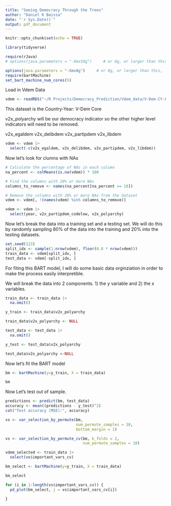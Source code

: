 ```yaml
---
title: "Seeing Democracy Through the Trees"
author: "Daniel K Baissa"
date: "`r Sys.Date()`"
output: pdf_document
---
```


```r
knitr::opts_chunk$set(echo = TRUE)
```


```r
library(tidyverse)

require(rJava)
# options(java.parameters = "-Xmx50g")     # or 8g, or larger than this, ...

options(java.parameters = "-Xmx8g")     # or 8g, or larger than this, ...
require(bartMachine)
set_bart_machine_num_cores(5)
```

Load in Vdem Data

```r
vdem <- readRDS("~/R Projects/Democracy_Prediction/Vdem_data/V-Dem-CY-Full+Others-v13.rds")
```

This dataset is the Country-Year: V-Dem Core



v2x_polyarchy will be our democracy indicator so the other higher level indicators will need to be removed.

v2x_egaldem
v2x_delibdem
v2x_partipdem
v2x_libdem

```r
vdem <- vdem |> 
  select(-c(v2x_egaldem, v2x_delibdem, v2x_partipdem, v2x_libdem))
```



Now let's look for clumns with NAs

```r
# Calculate the percentage of NAs in each column
na_percent <- colMeans(is.na(vdem)) * 100

# Find the columns with 20% or more NAs
columns_to_remove <- names(na_percent[na_percent >= 10])

# Remove the columns with 20% or more NAs from the dataset
vdem <- vdem[, !(names(vdem) %in% columns_to_remove)]

vdem <- vdem |> 
  select(year, v2x_partipdem_codelow, v2x_polyarchy)

```

Now let's break the data into a training set and a testing set. We will do this by randomly sampling 80% of the data into the training and 20% into the testing datasets.

```r
set.seed(123)
split_idx <- sample(1:nrow(vdem), floor(0.8 * nrow(vdem)))
train_data <- vdem[split_idx, ]
test_data <- vdem[-split_idx, ]

```


For fiting this BART model, I will do some basic data orginziation in order to make the process easily interpretible.

We will break the data into 2 components. 1) the y variable and 2) the x variables.

```r
train_data <- train_data |> 
  na.omit() 

y_train <- train_data$v2x_polyarchy

train_data$v2x_polyarchy <- NULL

test_data <- test_data |> 
  na.omit() 

y_test <- test_data$v2x_polyarchy

test_data$v2x_polyarchy <-NULL

```




Now let's fit the BART model

```r
bm <- bartMachine(y=y_train, X = train_data)

bm
```

Now Let's test out of sample.

```r
predictions <- predict(bm, test_data)
accuracy <- mean((predictions - y_test)^2)
cat("Test accuracy (MSE):", accuracy)
```

```r
vs <- var_selection_by_permute(bm,
                               num_permute_samples = 10,
                               bottom_margin = 1)
```

```r
vs <- var_selection_by_permute_cv(bm, k_folds = 2,
                                  num_permute_samples = 10)
```

```r
vdem_selected <- train_data |> 
  select(vs$important_vars_cv)

```


```r
bm_select <- bartMachine(y=y_train, X = train_data)

bm_select
```

```r
for (i in 1:length(vs$important_vars_cv)) {
  pd_plot(bm_select, j = vs$important_vars_cv[i])

}
```

